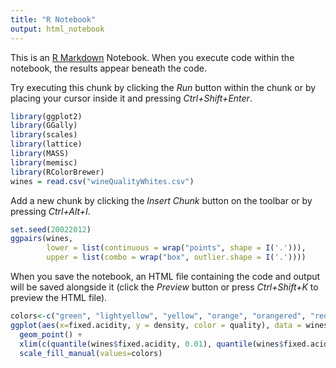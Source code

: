 ```yaml
---
title: "R Notebook"
output: html_notebook
---
```


This is an [R Markdown](http://rmarkdown.rstudio.com) Notebook. When you execute code within the notebook, the results appear beneath the code. 

Try executing this chunk by clicking the *Run* button within the chunk or by placing your cursor inside it and pressing *Ctrl+Shift+Enter*. 

```r
library(ggplot2)
library(GGally)
library(scales)
library(lattice)
library(MASS)
library(memisc)
library(RColorBrewer)
wines = read.csv("wineQualityWhites.csv")
```

Add a new chunk by clicking the *Insert Chunk* button on the toolbar or by pressing *Ctrl+Alt+I*.
```r
set.seed(20022012)
ggpairs(wines,
        lower = list(continuous = wrap("points", shape = I('.'))),
        upper = list(combo = wrap("box", outlier.shape = I('.'))))
```

When you save the notebook, an HTML file containing the code and output will be saved alongside it (click the *Preview* button or press *Ctrl+Shift+K* to preview the HTML file).
```r
colors<-c("green", "lightyellow", "yellow", "orange", "orangered", "red", "darkred")
ggplot(aes(x=fixed.acidity, y = density, color = quality), data = wines) + 
  geom_point() +
  xlim(c(quantile(wines$fixed.acidity, 0.01), quantile(wines$fixed.acidity, 0.99))) +
  scale_fill_manual(values=colors)

  
```
